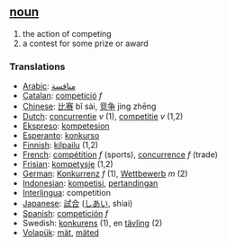 == [[noun]] ==
# the action of competing
# a contest for some prize or award

=== Translations ===
*[[Arabic]]: [[منافسة]]
*[[Catalan]]: [[competició]] ''f''
*[[Chinese]]: [[比赛]] bǐ sài, [[竞争]] jìng zhēng
*[[Dutch]]: [[concurrentie]] ''v'' (1), [[competitie]] ''v'' (1,2)
*[[Ekspreso]]: [[kompetesion]]
*[[Esperanto]]: [[konkurso]]
*[[Finnish]]: [[kilpailu]] (1,2)
*[[French]]: [[compétition]] ''f'' (sports), [[concurrence]] ''f'' (trade)
*[[Frisian]]: [[kompetysje]] (1,2)
*[[German]]: [[Konkurrenz]] ''f'' (1), [[Wettbewerb]] ''m'' (2)
*[[Indonesian]]: [[kompetisi]], [[tanding|pertandingan]]
*[[Interlingua]]: competition
*[[Japanese]]: [[試合]] ([[しあい]], shiai)
*[[Spanish]]: [[competición]] ''f''
*Swedish: [[konkurens]] (1), en [[tävling]] (2)
*[[Volapük]]: [[mät]], [[mäted]]